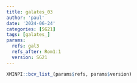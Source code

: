 ```yaml
---
title: galates_03
author: 'paul'
date: '2024-06-24'
categories: [SG21]
tags: [galates_]
params:
  refs: gal3
  refs_after: Rom1:1
  version: SG21
---
```


```r
XMINPI::bcv_list_(params$refs, params$version)
```


